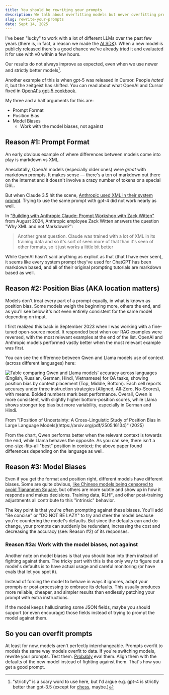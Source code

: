 ```yaml
---
title: You should be rewriting your prompts
description: We talk about overfitting models but never overfitting prompts to models
slug: rewrite-your-prompts
date: Sept 14, 2025
---
```


I've been "lucky" to work with a lot of different LLMs over the past few years (there is, in fact, a reason we made the [AI SDK](https://ai-sdk.dev/)).
When a new model is publicly released there's a good chance we've already tried it and evaluated it for use with v0 within a few hours.

Our results do not always improve as expected, even when we use newer and strictly better models[^1].

Another example of this is when gpt-5 was released in Cursor. People _hated_ it, but the zeitgeist has shifted. You can read about what OpenAI and Cursor fixed in [OpenAI's gpt-5 cookbook](https://cookbook.openai.com/examples/gpt-5/gpt-5_prompting_guide?utm_source=chatgpt.com#collaborative-coding-in-production-cursors-gpt-5-prompt-tuning).

My three and a half arguments for this are:

- Prompt Format
- Position Bias
- Model Biases
  - Work with the model biases, not against

## Reason #1: Prompt Format

An early obvious example of where differences between models come into play is markdown vs XML.

Anecdatally, OpenAI models (especially older ones) were _great_ with markdown prompts. It makes sense &mdash; there's a ton of markdown out there on the internet and it doesn't involve a crazy number of tokens or a special DSL.

But when Claude 3.5 hit the scene, [Anthropic used XML in their system prompt](https://docs.anthropic.com/en/release-notes/system-prompts#claude-sonnet-3-5).
Trying to use the same prompt with gpt-4 did not work nearly as well.

In ["Building with Anthropic Claude: Prompt Workshop with Zack Witten"](https://www.youtube.com/watch?v=hkhDdcM5V94) from August 2024, Anthropic employee Zack Witten answers the question "Why XML and not Markdown?":

> Another great question. Claude was trained with a lot of XML in its training data and so it's sort of seen more of that than it's seen of other formats, so it just works a little bit better

While OpenAI hasn't said anything as explicit as that (that I have ever seen), it seems like every system prompt they've used for ChatGPT has been markdown based, and all of their original prompting tutorials are markdown based as well.

## Reason #2: Position Bias (AKA location matters)

Models don't treat every part of a prompt equally, in what is known as position bias. Some models weigh the beginning more, others the end, and as you'll see below it's not even entirely consistent for the same model depending on input.

I first realized this back in September 2023 when I was working with a fine-tuned open-source model.
It responded best when our RAG examples were reversed, with the most relevant examples at the end of the list. OpenAI and Anthropic models performed vastly better when the most relevant example was first.

You can see the difference between Qwen and Llama models use of context (across different languages) here:

![Table comparing Qwen and Llama models' accuracy across languages (English, Russian, German, Hindi, Vietnamese) for QA tasks, showing position bias by context placement (Top, Middle, Bottom). Each cell reports accuracy under three instruction strategies (Aligned, All-Zero, No-Scores), with means. Bolded numbers mark best performance. Overall, Qwen is more consistent, with slightly higher bottom-position scores, while Llama shows stronger top bias but more variability, especially in German and Hindi.](/blog/prompts/qwen-llama.png)

<figcaption>
  From "[Position of Uncertainty: A Cross-Linguistic Study of Position Bias in
  Large Language Models](https://arxiv.org/pdf/2505.16134)" (2025)
</figcaption>

From the chart, Qwen performs better when the relevant context is towards the end, while Llama behaves the opposite.
As you can see, there isn't a one-size-fits-all "best" position in context; the above paper found differences depending on the language as well.

## Reason #3: Model Biases

Even if you get the format and position right, different models have different biases.
Some are quite obvious, [like Chinese models being censored to avoid Tiananmen Square](https://www.abc.net.au/news/2025-06-04/beijing-ai-and-censors-erase-tiananmen-square-massacre/105370772), but others are more subtle and show up in how it responds and makes decisions.
Training data, RLHF, and other post-training adjustments all contribute to this "intrinsic" behavior.

The key point is that you're often prompting against these biases.
You'll add "Be concise" or "DO NOT BE LAZY" to try and steer the model because you're countering the model's defaults. But since the defaults can and do change,
your prompts can suddenly be redundant, increasing the cost and decreasing the accuracy (see: Reason #2) of its responses.

### Reason #3a: Work with the model biases, not against

Another note on model biases is that you should lean into them instead of fighting against them.
The tricky part with this is the only way to figure out a model's defaults is to have actual usage and careful monitoring (or have evals that let you spot it).

Instead of forcing the model to behave in ways it ignores,
adapt your prompts or post-processing to embrace its defaults. This usually produces more reliable, cheaper, and simpler results than endlessly patching your prompt with extra instructions.

If the model keeps hallucinating some JSON fields, maybe you should support (or even encourage) those fields instead of trying to prompt the model against them.

## So you can overfit prompts

At least for now, models aren't perfectly interchangeable. Prompts overfit to models the same way models overfit to data.
If you're switching models, rewrite your prompts. Test them. [Probably](https://x.com/swyx/status/1963725773355057249) eval them. Align them with the defaults of the new model instead of fighting against them.
That's how you get a good prompt.

[^1]: "strictly" is a scary word to use here, but I'd argue e.g. gpt-4 is strictly better than gpt-3.5 (except for [chess](https://dynomight.net/chess/), maybe.)
